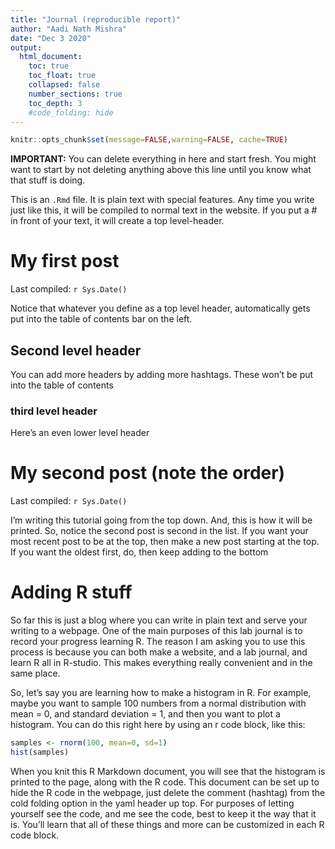 ```yaml
---
title: "Journal (reproducible report)"
author: "Aadi Nath Mishra"
date: "Dec 3 2020"
output:
  html_document:
    toc: true
    toc_float: true
    collapsed: false
    number_sections: true
    toc_depth: 3
    #code_folding: hide
---
```


```r
knitr::opts_chunk$set(message=FALSE,warning=FALSE, cache=TRUE)
```

**IMPORTANT:** You can delete everything in here and start fresh. You might want to start by not deleting anything above this line until you know what that stuff is doing.

This is an `.Rmd` file. It is plain text with special features. Any time you write just like this, it will be compiled to normal text in the website. If you put a \# in front of your text, it will create a top level-header.

# My first post

Last compiled: `r Sys.Date()`

Notice that whatever you define as a top level header, automatically gets put into the table of contents bar on the left. 

## Second level header

You can add more headers by adding more hashtags. These won't be put into the table of contents

### third level header

Here's an even lower level header

# My second post (note the order)

Last compiled: `r Sys.Date()`

I'm writing this tutorial going from the top down. And, this is how it will be printed. So, notice the second post is second in the list. If you want your most recent post to be at the top, then make a new post starting at the top. If you want the oldest first, do, then keep adding to the bottom

# Adding R stuff

So far this is just a blog where you can write in plain text and serve your writing to a webpage. One of the main purposes of this lab journal is to record your progress learning R. The reason I am asking you to use this process is because you can both make a website, and a lab journal, and learn R all in R-studio. This makes everything really convenient and in the same place. 

So, let's say you are learning how to make a histogram in R. For example, maybe you want to sample 100 numbers from a normal distribution with mean = 0, and standard deviation = 1, and then you want to plot a histogram. You can do this right here by using an r code block, like this:

```r
samples <- rnorm(100, mean=0, sd=1)
hist(samples)
```

When you knit this R Markdown document, you will see that the histogram is printed to the page, along with the R code. This document can be set up to hide the R code in the webpage, just delete the comment (hashtag) from the cold folding option in the yaml header up top. For purposes of letting yourself see the code, and me see the code, best to keep it the way that it is. You'll learn that all of these things and more can be customized in each R code block.